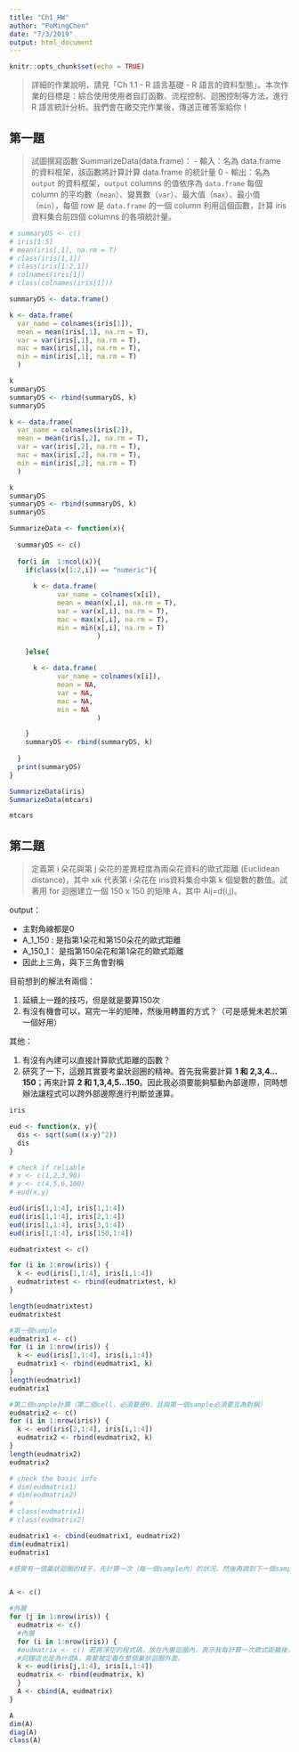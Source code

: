 ```yaml
---
title: "Ch1_HW"
author: "PoMingChen"
date: "7/3/2019"
output: html_document
---
```


```r
knitr::opts_chunk$set(echo = TRUE)
```

> 詳細的作業說明，請見「Ch 1.1 - R 語言基礎 -  R 語言的資料型態」。本次作業的目標是：綜合使用使用者自訂函數、流程控制、迴圈控制等方法，進行 R 語言統計分析。我們會在繳交完作業後，傳送正確答案給你！

## 第一題

> 試圖撰寫函數 SummarizeData(data.frame)： 
- 輸入：名為 data.frame 的資料框架，該函數將計算計算 data.frame 的統計量 0    - 輸出：名為 `output` 的資料框架，`output`  columns 的值依序為 `data.frame` 每個 column 的平均數（`mean`）、變異數（`var`）、最大值（`max`）、最小值（`min`），每個 row 是 `data.frame` 的一個 column 
利用這個函數，計算 iris 資料集合前四個 columns 的各項統計量。

```r
# summaryDS <- c()
# iris[1:5]
# mean(iris[,1], na.rm = T)
# class(iris[1,1])
# class(iris[1:2,1])
# colnames(iris[1])
# class(colnames(iris[1]))
```


```r
summaryDS <- data.frame()

k <- data.frame(
  var_name = colnames(iris[1]),
  mean = mean(iris[,1], na.rm = T),
  var = var(iris[,1], na.rm = T),
  mac = max(iris[,1], na.rm = T),
  min = min(iris[,1], na.rm = T)
  )

k
summaryDS
summaryDS <- rbind(summaryDS, k)
summaryDS

k <- data.frame(
  var_name = colnames(iris[2]),
  mean = mean(iris[,2], na.rm = T),
  var = var(iris[,2], na.rm = T),
  mac = max(iris[,2], na.rm = T),
  min = min(iris[,2], na.rm = T)
  )

k
summaryDS
summaryDS <- rbind(summaryDS, k)
summaryDS
``` 


```r
SummarizeData <- function(x){
  
  summaryDS <- c()
  
  for(i in  1:ncol(x)){
    if(class(x[1:2,i]) == "numeric"){
      
      k <- data.frame(
            var_name = colnames(x[i]),
            mean = mean(x[,i], na.rm = T),
            var = var(x[,i], na.rm = T),
            mac = max(x[,i], na.rm = T),
            min = min(x[,i], na.rm = T)
                      )

    }else{

      k <- data.frame(
            var_name = colnames(x[i]),
            mean = NA,
            var = NA,
            mac = NA,
            min = NA
                      )

    }
    summaryDS <- rbind(summaryDS, k)
    
  }
  print(summaryDS)
}
```

```r
SummarizeData(iris)
SummarizeData(mtcars)

mtcars
```


## 第二題

> 定義第 i 朵花與第 j 朵花的差異程度為兩朵花資料的歐式距離 (Euclidean distance)，其中 xik 代表第 i 朵花在 iris資料集合中第 k 個變數的數值。試著用 for 迴圈建立一個 150 x 150 的矩陣 A，其中 Aij=d(i,j)。

output：

- 主對角線都是0
- A_1_150 : 是指第1朵花和第150朵花的歐式距離
- A_150_1： 是指第150朵花和第1朵花的歐式距離
- 因此上三角，與下三角會對稱

目前想到的解法有兩個：

1. 延續上一題的技巧，但是就是要算150次
2. 有沒有機會可以，寫完一半的矩陣，然後用轉置的方式？（可是感覺未若於第一個好用）

其他：

1. 有沒有內建可以直接計算歐式距離的函數？
2. 研究了一下，這題其實要考巢狀迴圈的精神。首先我需要計算 __1 和 2,3,4...150__；再來計算 __2 和 1,3,4,5...150__。因此我必須要能夠驅動內部邊際，同時想辦法讓程式可以跨外部邊際進行判斷並運算。
 
```r
iris
```

```r
eud <- function(x, y){
  dis <- sqrt(sum((x-y)^2))
  dis
}

# check if reliable
# x <- c(1,2,3,90)
# y <- c(4,5,6,100)
# eud(x,y)
```

```r

eud(iris[1,1:4], iris[1,1:4])
eud(iris[1,1:4], iris[2,1:4])
eud(iris[1,1:4], iris[3,1:4])
eud(iris[1,1:4], iris[150,1:4])

eudmatrixtest <- c()

for (i in 1:nrow(iris)) {
  k <- eud(iris[1,1:4], iris[i,1:4])
  eudmatrixtest <- rbind(eudmatrixtest, k)
}

length(eudmatrixtest)
eudmatrixtest

```

```r
#第一個sample
eudmatrix1 <- c()
for (i in 1:nrow(iris)) {
  k <- eud(iris[1,1:4], iris[i,1:4])
  eudmatrix1 <- rbind(eudmatrix1, k)
}
length(eudmatrix1)
eudmatrix1

#第二個sample計算（第二個cell，必須要是0，且與第一個sample必須要互為對稱）
eudmatrix2 <- c()
for (i in 1:nrow(iris)) {
  k <- eud(iris[2,1:4], iris[i,1:4])
  eudmatrix2 <- rbind(eudmatrix2, k)
}
length(eudmatrix2)
eudmatrix2

# check the basic info
# dim(eudmatrix1)
# dim(eudmatrix2)
# 
# class(eudmatrix1)
# class(eudmatrix2)

eudmatrix1 <- cbind(eudmatrix1, eudmatrix2)
dim(eudmatrix1)
eudmatrix1

```


```r
#感覺有一個巢狀迴圈的樣子，先計算一次（每一個sample內）的狀況，然後再跳到下一個sample的狀況。


A <- c()

#外層
for (j in 1:nrow(iris)) {
  eudmatrix <- c()
  #內層
  for (i in 1:nrow(iris)) {
  #eudmatrix <- c() 若將淨空的程式碼，放在內層迴圈內，表示我每計算一次歐式距離後，eudmartix就會被淨空一次，自然只有計算「與第150號樣本的距離」，所以內迴圈的cell只有1，然後再到外層的cbind，才會變成1*150，且Col150＝0，因為他與自己的距離是=0。這和code chunk[嘗試建立外層的巢狀迴圈]，為何一開始得空箱子需要訂在迴圈外面，這裡形同在內層迴圈外面，但是在外層迴圈裡面。
  #同理這也是為什麼A，需要被定義在整個巢狀迴圈外面。
  k <- eud(iris[j,1:4], iris[i,1:4])
  eudmatrix <- rbind(eudmatrix, k)
  }
  A <- cbind(A, eudmatrix)
}

A
dim(A)
diag(A)
class(A)
```


